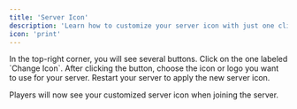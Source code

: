 ```yaml
---
title: 'Server Icon'
description: 'Learn how to customize your server icon with just one click!'
icon: 'print'
---
```


<Steps>
    <Step title="Navigate to Files">
    In the top-right corner, you will see several buttons. Click on the one labeled `Change Icon`.
    </Step>
    <Step title="Pick Your Icon/Logo">
    After clicking the button, choose the icon or logo you want to use for your server.
    </Step>
    <Step title="Restart Your Server">
    Restart your server to apply the new server icon.
    </Step>
</Steps>

<Check>Players will now see your customized server icon when joining the server.</Check>